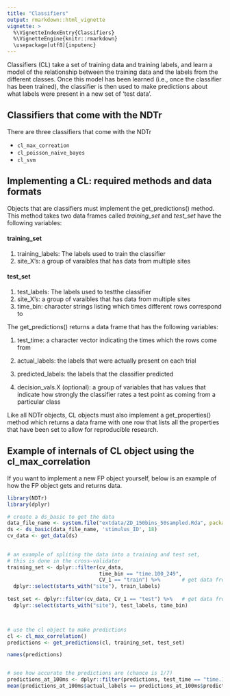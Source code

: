 ```yaml
---
title: "Classifiers"
output: rmarkdown::html_vignette
vignette: >
  %\VignetteIndexEntry{Classifiers}
  %\VignetteEngine{knitr::rmarkdown}
  \usepackage[utf8]{inputenc}
---
```



Classifiers (CL) take a set of training data and training labels, and learn a model of the relationship between the training data and the labels from the different classes. Once this model has been learned (i.e., once the classifier has been trained), the classifier is then used to make predictions about what labels were present in a new set of ‘test data’. 


## Classifiers that come with the NDTr

There are three classifiers that come with the NDTr

* `cl_max_correation`
* `cl_poisson_naive_bayes`
* `cl_svm`


## Implementing a CL: required methods and data formats


Objects that are classifiers must implement the get_predictions() method. This method takes
two data frames called *training_set* and *test_set* have the following variables:

#### training_set

1. training_labels: The labels used to train the classifier
2. site_X's: a group of varaibles that has data from multiple sites

#### test_set

1. test_labels: The labels used to testthe classifier
2. site_X's: a group of varaibles that has data from multiple sites
3. time_bin: character strings listing which times different rows correspond to

The get_predictions() returns a data frame that has the following variables: 

1. test_time: a character vector indicating the times which the rows come from

2. actual_labels: the labels that were actually present on each trial

3. predicted_labels: the labels that the classifier predicted

4. decision_vals.X (optional): a group of variables that has values that indicate how strongly
the classifier rates a test point as coming from a particular class


Like all NDTr objects, CL objects must also implement a get_properties() method
which returns a data frame with one row that lists all the properties that have
been set to allow for reproducible research.


## Example of internals of CL object using the cl_max_correlation


If you want to implement a new FP object yourself, below is an
example of how the FP object gets and returns data.


```r
library(NDTr)
library(dplyr)
```


```r

# create a ds_basic to get the data
data_file_name <- system.file("extdata/ZD_150bins_50sampled.Rda", package="NDTr")
ds <- ds_basic(data_file_name, 'stimulus_ID', 18)
cv_data <- get_data(ds)  
 

# an example of spliting the data into a training and test set, 
# this is done in the cross-validator
training_set <- dplyr::filter(cv_data, 
                              time_bin == "time.100_249", 
                              CV_1 == "train") %>%       # get data from the first CV split
  dplyr::select(starts_with("site"), train_labels)
        
test_set <- dplyr::filter(cv_data, CV_1 == "test") %>%   # get data from the first CV split
  dplyr::select(starts_with("site"), test_labels, time_bin) 



# use the cl object to make predictions 
cl <- cl_max_correlation()
predictions <- get_predictions(cl, training_set, test_set)

names(predictions)


# see how accurate the predictions are (chance is 1/7)
predictions_at_100ms <- dplyr::filter(predictions, test_time == "time.100_249")
mean(predictions_at_100ms$actual_labels == predictions_at_100ms$predicted_labels)


```













